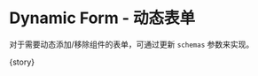 
<Meta
  title="FluentForm/Advanced"
  component={meta.component}
  decorators={meta.decorators}
  argTypes={meta.argTypes}
  parameters={meta.parameters} />

# Dynamic Form - 动态表单

对于需要动态添加/移除组件的表单，可通过更新 `schemas` 参数来实现。

<Canvas withToolbar mdxSource={source}>
  <Story name="Dynamic Form">{story}</Story>
</Canvas>

<ArgsTable of={FluentFormComponent} />
